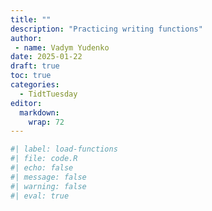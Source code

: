```yaml
---
title: ""
description: "Practicing writing functions"
author: 
 - name: Vadym Yudenko
date: 2025-01-22
draft: true 
toc: true
categories:
  - TidtTuesday
editor: 
  markdown: 
    wrap: 72
---
```




```r
#| label: load-functions
#| file: code.R
#| echo: false
#| message: false
#| warning: false
#| eval: true
```

